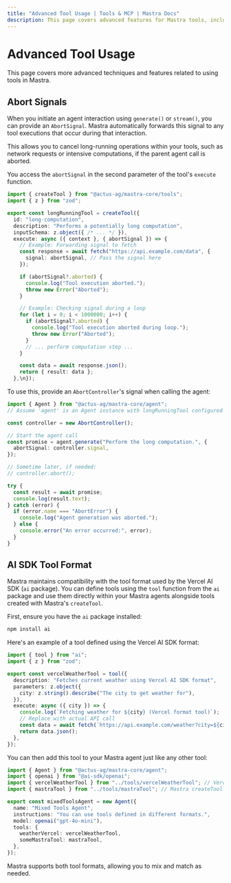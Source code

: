 ```yaml
---
title: "Advanced Tool Usage | Tools & MCP | Mastra Docs"
description: This page covers advanced features for Mastra tools, including abort signals and compatibility with the Vercel AI SDK tool format.
---
```


# Advanced Tool Usage

This page covers more advanced techniques and features related to using tools in Mastra.

## Abort Signals

When you initiate an agent interaction using `generate()` or `stream()`, you can provide an `AbortSignal`. Mastra automatically forwards this signal to any tool executions that occur during that interaction.

This allows you to cancel long-running operations within your tools, such as network requests or intensive computations, if the parent agent call is aborted.

You access the `abortSignal` in the second parameter of the tool's `execute` function.

```typescript
import { createTool } from "@actus-ag/mastra-core/tools";
import { z } from "zod";

export const longRunningTool = createTool({
  id: "long-computation",
  description: "Performs a potentially long computation",
  inputSchema: z.object({ /* ... */ }),
  execute: async ({ context }, { abortSignal }) => {
    // Example: Forwarding signal to fetch
    const response = await fetch("https://api.example.com/data", {
      signal: abortSignal, // Pass the signal here
    });

    if (abortSignal?.aborted) {
      console.log("Tool execution aborted.");
      throw new Error("Aborted");
    }

    // Example: Checking signal during a loop
    for (let i = 0; i < 1000000; i++) {
      if (abortSignal?.aborted) {
        console.log("Tool execution aborted during loop.");
        throw new Error("Aborted");
      }
      // ... perform computation step ...
    }

    const data = await response.json();
    return { result: data };
  },\n});
```

To use this, provide an `AbortController`'s signal when calling the agent:

```typescript
import { Agent } from "@actus-ag/mastra-core/agent";
// Assume 'agent' is an Agent instance with longRunningTool configured

const controller = new AbortController();

// Start the agent call
const promise = agent.generate("Perform the long computation.", {
  abortSignal: controller.signal,
});

// Sometime later, if needed:
// controller.abort();

try {
  const result = await promise;
  console.log(result.text);
} catch (error) {
  if (error.name === "AbortError") {
    console.log("Agent generation was aborted.");
  } else {
    console.error("An error occurred:", error);
  }
}
```

## AI SDK Tool Format

Mastra maintains compatibility with the tool format used by the Vercel AI SDK (`ai` package). You can define tools using the `tool` function from the `ai` package and use them directly within your Mastra agents alongside tools created with Mastra's `createTool`.

First, ensure you have the `ai` package installed:

```bash npm2yarn copy
npm install ai
```

Here's an example of a tool defined using the Vercel AI SDK format:

```typescript filename="src/mastra/tools/vercelWeatherTool.ts" copy
import { tool } from "ai";
import { z } from "zod";

export const vercelWeatherTool = tool({
  description: "Fetches current weather using Vercel AI SDK format",
  parameters: z.object({
    city: z.string().describe("The city to get weather for"),
  }),
  execute: async ({ city }) => {
    console.log(`Fetching weather for ${city} (Vercel format tool)`);
    // Replace with actual API call
    const data = await fetch(`https://api.example.com/weather?city=${city}`);
    return data.json();
  },
});
```

You can then add this tool to your Mastra agent just like any other tool:

```typescript filename="src/mastra/agents/mixedToolsAgent.ts"
import { Agent } from "@actus-ag/mastra-core/agent";
import { openai } from "@ai-sdk/openai";
import { vercelWeatherTool } from "../tools/vercelWeatherTool"; // Vercel AI SDK tool
import { mastraTool } from "../tools/mastraTool"; // Mastra createTool tool

export const mixedToolsAgent = new Agent({
  name: "Mixed Tools Agent",
  instructions: "You can use tools defined in different formats.",
  model: openai("gpt-4o-mini"),
  tools: {
    weatherVercel: vercelWeatherTool,
    someMastraTool: mastraTool,
  },
});
```

Mastra supports both tool formats, allowing you to mix and match as needed.
